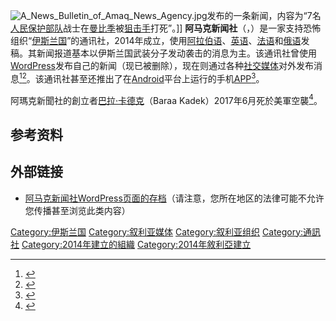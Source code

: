 {{expand|time=2016-07-17T14:38:15+00:00}}
[[File:A_News_Bulletin_of_Amaq_News_Agency.jpg|thumb]]发布的一条新闻，内容为“7名[[人民保护部队|人民保护部队]]战士在[[曼比季|曼比季]]被[[狙击手|狙击手]]打死”。]]
'''阿马克新闻社'''（{{lang-en|Amaq News Agency}}，{{lang-ar|وكالة أعماق للأنباء}}）是一家支持恐怖组织“[[伊斯兰国|伊斯兰国]]”的通讯社，2014年成立，使用[[阿拉伯语|阿拉伯语]]、[[英语|英语]]、[[法语|法语]]和[[俄语|俄语]]发稿。其新闻报道基本以伊斯兰国武装分子发动袭击的消息为主。该通讯社曾使用[[WordPress|WordPress]]发布自己的新闻（现已被删除），现在则通过各种[[社交媒体|社交媒体]]对外发布消息<ref>{{cite web|url=http://www.nytimes.com/2016/01/15/world/middleeast/a-news-agency-with-scoops-directly-from-isis-and-a-veneer-of-objectivity.html|title=A News Agency With Scoops Directly From ISIS, and a Veneer of Objectivity|agency=[[纽约时报|The New York Times]]|author=Rukumini Callimachi|accessdate=2016-07-17|date=2016-01-14|archive-date=2018-07-26|archive-url=https://web.archive.org/web/20180726012351/https://www.nytimes.com/2016/01/15/world/middleeast/a-news-agency-with-scoops-directly-from-isis-and-a-veneer-of-objectivity.html|dead-url=no}}</ref><ref>{{cite web|url=http://english.aawsat.com/2016/03/article55348927/amaq-247-news-agency-run-isis|title=Amaq – 24/7 News Agency Run by ISIS|agency={{le|Asharq Al-Awsat|Asharq Al-Awsat}}|accessdate=2016-07-17|date=2016-03-26|deadurl=yes|archiveurl=https://web.archive.org/web/20160617044035/http://english.aawsat.com/2016/03/article55348927/amaq-247-news-agency-run-isis|archivedate=2016-06-17|df=}}</ref>。该通讯社甚至还推出了在[[Android|Android]]平台上运行的手机[[APP|APP]]<ref>{{cite web|url=http://www.ibtimes.co.uk/islamic-state-fake-version-isis-news-app-amaq-android-spying-its-supporters-1563313|title=Islamic State: Fake version of Isis Amaq news app is spying on its supporters|agency=International Business Times|accessdate=2016-11-17|date=2016-06-02|archive-date=2019-04-14|archive-url=https://web.archive.org/web/20190414094008/https://www.ibtimes.co.uk/islamic-state-fake-version-isis-news-app-amaq-android-spying-its-supporters-1563313|dead-url=no}}</ref>。

阿瑪克新聞社的創立者[[巴拉‧卡德克|巴拉‧卡德克]]（Baraa Kadek）2017年6月死於美軍空襲<ref>{{Cite news |url=http://www.washingtontimes.com/news/2017/jun/1/baraa-kadek-head-isis-news-agency-killed-airstrike/ |title=Head of ISIS ‘news agency’ killed in U.S. airstrike》 |publisher=Washington Times |date=2017-06-01 |accessdate=2017-06-03 |archive-date=2017-06-02 |archive-url=https://web.archive.org/web/20170602231200/http://www.washingtontimes.com/news/2017/jun/1/baraa-kadek-head-isis-news-agency-killed-airstrike/ |dead-url=no }}</ref>。

==参考资料==
{{reflist}}

==外部链接==
*[https://web.archive.org/web/20160322193427/https://amaqagency.wordpress.com/ 阿马克新闻社WordPress页面的存档]（请注意，您所在地区的法律可能不允许您传播甚至浏览此类内容）

{{ISIL}}

[[Category:伊斯兰国|Category:伊斯兰国]]
[[Category:叙利亚媒体|Category:叙利亚媒体]]
[[Category:叙利亚组织|Category:叙利亚组织]]
[[Category:通訊社|Category:通訊社]]
[[Category:2014年建立的組織|Category:2014年建立的組織]]
[[Category:2014年敘利亞建立|Category:2014年敘利亞建立]]
